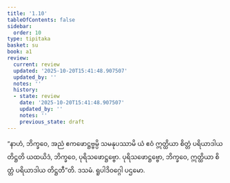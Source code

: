 ```yaml
---
title: '1.10'
tableOfContents: false
sidebar:
  order: 10
type: tipitaka
basket: su
book: a1
review:
  current: review
  updated: '2025-10-20T15:41:48.907507'
  updated_by: ''
  notes: ''
  history:
  - state: review
    date: '2025-10-20T15:41:48.907507'
    updated_by: ''
    notes: ''
    previous_state: draft
---
```



<DynamicBreadcrumb />


<ReviewStatus review={frontmatter.review} showDetails={true} />

<HypothesisAnnotation frontmatter={frontmatter} />

<Division number="10" book="a1" e="ch" v="15" p="2">

<Paragraph number="21" book="a1">
“နာဟံ, ဘိက္ခဝေ, အညံ ဧကဖောဋ္ဌဗ္ဗမ္ပိ သမနုပဿာမိ ယံ ဧဝံ ဣတ္ထိယာ စိတ္တံ ပရိယာဒါယ တိဋ္ဌတိ ယထယိဒံ, ဘိက္ခဝေ, ပုရိသဖောဋ္ဌဗ္ဗော. ပုရိသဖောဋ္ဌဗ္ဗော, ဘိက္ခဝေ, ဣတ္ထိယာ စိတ္တံ ပရိယာဒါယ တိဋ္ဌတီ”တိ.

</Paragraph>
</Division>

<Paragraph number="22" type="center" book="a1">
ဒသမံ.



</Paragraph>

<Paragraph number="23" type="center" book="a1">
ရူပါဒိဝဂ္ဂေါ ပဌမော.
</Paragraph>